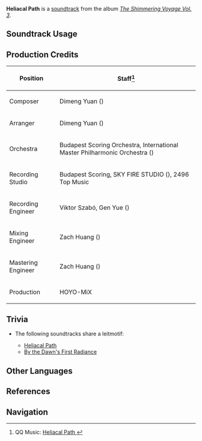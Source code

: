 {{Soundtrack Infobox
|image          = The Shimmering Voyage Vol 3.png
|album          = The Shimmering Voyage Vol. 3
|disc           = 2
|number         = 55
|featured       = 
|featured2      = 
|featured3      = 
|featured_disc  = 
|featured_disc2 = 
|featured_disc3 = 
|youtube_id     = abNLCIodp1E
|spotify_id     = 7thbi5EzKEQRc4aqfDwBmD
|previous       = Love Is in the Air
|next           = Glowing Embers
}}
'''Heliacal Path''' is a [[soundtrack]] from the album ''[[The Shimmering Voyage Vol. 3]]''.

==Soundtrack Usage==
{{Soundtrack Usage
|quest    = Sincerity's Facade//cutscene
|location = 
|domain   = 
}}

==Production Credits==
{| class="wikitable"
! Position
! Staff<ref>QQ Music: [https://y.qq.com/n/ryqq/songDetail/000o97lR06OGtH Heliacal Path {{zh|煌绚的旅路}}]</ref>
|-
! Composer
| Dimeng Yuan ({{zh|苑迪萌}})
|-
! Arranger
| Dimeng Yuan ({{zh|苑迪萌}})
|-
! Orchestra
| Budapest Scoring Orchestra, International Master Philharmonic Orchestra ({{zh|国际首席爱乐乐团}})
|-
! Recording Studio
| Budapest Scoring, SKY FIRE STUDIO ({{zh|九紫天诚录音棚}}), 2496 Top Music
|-
! Recording Engineer
| Viktor Szabó, Gen Yue ({{zh|岳艮}})
|-
! Mixing Engineer
| Zach Huang ({{zh|黄巍}})
|-
! Mastering Engineer
| Zach Huang ({{zh|黄巍}})
|-
! Production
| HOYO-MiX
|}
<!--
==Gallery==
<gallery>
</gallery>
-->

==Trivia==
* <section begin="DehyaLeitmotif" />The following soundtracks share a leitmotif:
** [[Heliacal Path]]
** [[By the Dawn's First Radiance]]<section end="DehyaLeitmotif" />

==Other Languages==
{{Other Languages
|en      = Heliacal Path
|zhs     = 煌绚的旅路
|zhs_rm  = 
|zht     = 煌絢的旅路
|zht_rm  = 
|zh_tl   = 
|ja      = 煌めく旅路
|ja_rm   = Kirameku Tabiji
|ja_tl   = Sparkling Journey
}}

==References==
{{Reflist}}

==Navigation==
{{Soundtrack Navbox|The Shimmering Voyage|3}}